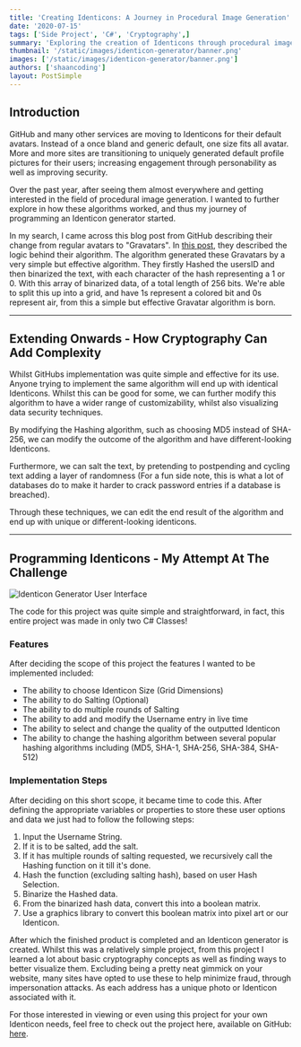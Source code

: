 ```yaml
---
title: 'Creating Identicons: A Journey in Procedural Image Generation'
date: '2020-07-15'
tags: ['Side Project', 'C#', 'Cryptography',]
summary: 'Exploring the creation of Identicons through procedural image generation and cryptographic techniques.'
thumbnail: '/static/images/identicon-generator/banner.png'
images: ['/static/images/identicon-generator/banner.png']
authors: ['shaancoding']
layout: PostSimple
---
```


## Introduction

GitHub and many other services are moving to Identicons for their default avatars. Instead of a once bland and generic default, one size fits all avatar. More and more sites are transitioning to uniquely generated default profile pictures for their users; increasing engagement through personability as well as improving security.

Over the past year, after seeing them almost everywhere and getting interested in the field of procedural image generation. I wanted to further explore in how these algorithms worked, and thus my journey of programming an Identicon generator started.

In my search, I came across this blog post from GitHub describing their change from regular avatars to "Gravatars". In [this post](https://github.blog/2013-08-14-identicons/), they described the logic behind their algorithm. The algorithm generated these Gravatars by a very simple but effective algorithm. They firstly Hashed the usersID and then binarized the text, with each character of the hash representing a 1 or 0. With this array of binarized data, of a total length of 256 bits. We're able to split this up into a grid, and have 1s represent a colored bit and 0s represent air, from this a simple but effective Gravatar algorithm is born.

---

## Extending Onwards - How Cryptography Can Add Complexity

Whilst GitHubs implementation was quite simple and effective for its use. Anyone trying to implement the same algorithm will end up with identical Identicons. Whilst this can be good for some, we can further modify this algorithm to have a wider range of customizability, whilst also visualizing data security techniques.

By modifying the Hashing algorithm, such as choosing MD5 instead of SHA-256, we can modify the outcome of the algorithm and have different-looking Identicons.

Furthermore, we can salt the text, by pretending to postpending and cycling text adding a layer of randomness (For a fun side note, this is what a lot of databases do to make it harder to crack password entries if a database is breached).

Through these techniques, we can edit the end result of the algorithm and end up with unique or different-looking identicons.

---

## Programming Identicons - My Attempt At The Challenge

![Identicon Generator User Interface](/static/images/identicon-generator/demo.gif)

The code for this project was quite simple and straightforward, in fact, this entire project was made in only two C# Classes!

### Features

After deciding the scope of this project the features I wanted to be implemented included:

- The ability to choose Identicon Size (Grid Dimensions)
- The ability to do Salting (Optional)
- The ability to do multiple rounds of Salting
- The ability to add and modify the Username entry in live time
- The ability to select and change the quality of the outputted Identicon
- The ability to change the hashing algorithm between several popular hashing algorithms including (MD5, SHA-1, SHA-256, SHA-384, SHA-512)

### Implementation Steps

After deciding on this short scope, it became time to code this. After defining the appropriate variables or properties to store these user options and data we just had to follow the following steps:

1. Input the Username String.
2. If it is to be salted, add the salt.
3. If it has multiple rounds of salting requested, we recursively call the Hashing function on it till it's done.
4. Hash the function (excluding salting hash), based on user Hash Selection.
5. Binarize the Hashed data.
6. From the binarized hash data, convert this into a boolean matrix.
7. Use a graphics library to convert this boolean matrix into pixel art or our Identicon.

After which the finished product is completed and an Identicon generator is created. Whilst this was a relatively simple project, from this project I learned a lot about basic cryptography concepts as well as finding ways to better visualize them. Excluding being a pretty neat gimmick on your website, many sites have opted to use these to help minimize fraud, through impersonation attacks. As each address has a unique photo or Identicon associated with it.

For those interested in viewing or even using this project for your own Identicon needs, feel free to check out the project here, available on GitHub: [here](https://github.com/ShaanCoding/Identicons).
